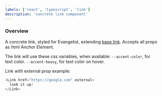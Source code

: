 ```yaml
---
labels: ['react', 'typescript', 'link']
description: 'concrete link component'
---
```



### Overview

A concrete link, styled for Evangelist, extending [base link](https://bit.dev/watheia/base-ui/atoms/link).
Accepts all props as html Anchor Element.

The link will use these css variables, when available:
`--accent-color`, for text color.
`--accent-heavy`, for text color on hover.

Link with external prop example:

```js live
<Link href="https://google.com" external>
  look it up!
</Link>
```
